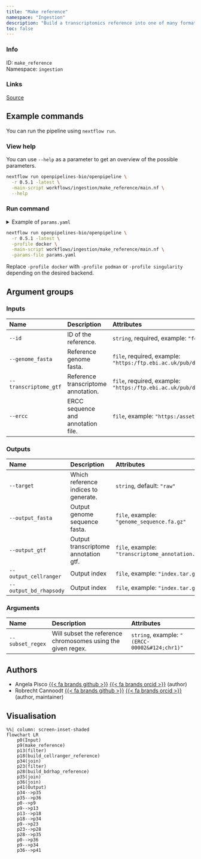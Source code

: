 ```yaml
---
title: "Make reference"
namespace: "Ingestion"
description: "Build a transcriptomics reference into one of many formats"
toc: false
---
```


::: {.column-margin}

### Info

ID: `make_reference`  
Namespace: `ingestion`

### Links
[Source](https://github.com/openpipelines-bio/openpipeline/blob/main/workflows/ingestion/make_reference){.btn-action .btn-sm .btn-info .btn role="button"}

:::



## Example commands

You can run the pipeline using `nextflow run`.

### View help

You can use `--help` as a parameter to get an overview of the possible parameters.

```bash
nextflow run openpipelines-bio/openpipeline \
  -r 0.5.1 -latest \
  -main-script workflows/ingestion/make_reference/main.nf \
  --help
```

### Run command

<details>
<summary>Example of `params.yaml`</summary>
```yaml
# Inputs
id: # please fill in - example: "foo"
genome_fasta: # please fill in - example: "https://ftp.ebi.ac.uk/pub/databases/gencode/Gencode_human/release_41/GRCh38.primary_assembly.genome.fa.gz"
transcriptome_gtf: # please fill in - example: "https://ftp.ebi.ac.uk/pub/databases/gencode/Gencode_human/release_41/gencode.v41.annotation.gtf.gz"
# ercc: "https://assets.thermofisher.com/TFS-Assets/LSG/manuals/ERCC92.zip"

# Outputs
target: ["raw"]
# output_fasta: "$id.$key.output_fasta.gz"
# output_gtf: "$id.$key.output_gtf.gz"
# output_cellranger: "$id.$key.output_cellranger.gz"
# output_bd_rhapsody: "$id.$key.output_bd_rhapsody.gz"

# Arguments
# subset_regex: "(ERCC-00002|chr1)"

# Nextflow input-output arguments
publish_dir: # please fill in - example: "output/"
# param_list: "my_params.yaml"
```
</details>

```bash
nextflow run openpipelines-bio/openpipeline \
  -r 0.5.1 -latest \
  -profile docker \
  -main-script workflows/ingestion/make_reference/main.nf \
  -params-file params.yaml
```

:::{.callout-note}
Replace `-profile docker` with `-profile podman` or `-profile singularity` depending on the desired backend.
:::

## Argument groups

### Inputs

|Name                  |Description                         |Attributes                                                                                                                              |
|:---------------------|:-----------------------------------|:---------------------------------------------------------------------------------------------------------------------------------------|
|`--id`                |ID of the reference.                |`string`, required, example: `"foo"`                                                                                                    |
|`--genome_fasta`      |Reference genome fasta.             |`file`, required, example: `"https:/ftp.ebi.ac.uk/pub/databases/gencode/Gencode_human/release_41/GRCh38.primary_assembly.genome.fa.gz"` |
|`--transcriptome_gtf` |Reference transcriptome annotation. |`file`, required, example: `"https:/ftp.ebi.ac.uk/pub/databases/gencode/Gencode_human/release_41/gencode.v41.annotation.gtf.gz"`        |
|`--ercc`              |ERCC sequence and annotation file.  |`file`, example: `"https:/assets.thermofisher.com/TFS-Assets/LSG/manuals/ERCC92.zip"`                                                   |


### Outputs

|Name                   |Description                          |Attributes                                           |
|:----------------------|:------------------------------------|:----------------------------------------------------|
|`--target`             |Which reference indices to generate. |`string`, default: `"raw"`                           |
|`--output_fasta`       |Output genome sequence fasta.        |`file`, example: `"genome_sequence.fa.gz"`           |
|`--output_gtf`         |Output transcriptome annotation gtf. |`file`, example: `"transcriptome_annotation.gtf.gz"` |
|`--output_cellranger`  |Output index                         |`file`, example: `"index.tar.gz"`                    |
|`--output_bd_rhapsody` |Output index                         |`file`, example: `"index.tar.gz"`                    |


### Arguments

|Name             |Description                                                  |Attributes                                    |
|:----------------|:------------------------------------------------------------|:---------------------------------------------|
|`--subset_regex` |Will subset the reference chromosomes using the given regex. |`string`, example: `"(ERCC-00002&#124;chr1)"` |

## Authors

  * Angela Pisco [{{< fa brands github >}}](https://github.com/aopisco) [{{< fa brands orcid >}}](https://orcid.org/0000-0003-0142-2355) (author)
  * Robrecht Cannoodt [{{< fa brands github >}}](https://github.com/rcannood) [{{< fa brands orcid >}}](https://orcid.org/0000-0003-3641-729X) (author, maintainer)

## Visualisation

```mermaid
%%| column: screen-inset-shaded
flowchart LR
    p0(Input)
    p9(make_reference)
    p13(filter)
    p18(build_cellranger_reference)
    p34(join)
    p23(filter)
    p28(build_bdrhap_reference)
    p35(join)
    p36(join)
    p41(Output)
    p34-->p35
    p35-->p36
    p0-->p9
    p9-->p13
    p13-->p18
    p18-->p34
    p9-->p23
    p23-->p28
    p28-->p35
    p0-->p36
    p9-->p34
    p36-->p41

```
